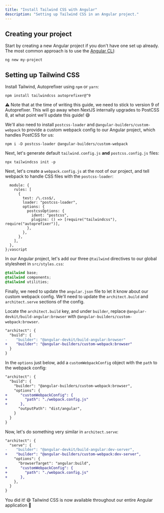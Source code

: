 ```yaml
---
title: "Install Tailwind CSS with Angular"
description: "Setting up Tailwind CSS in an Angular project."
---
```


## Creating your project

Start by creating a new Angular project if you don't have one set up already. The most common approach is to use the [Angular CLI](https://angular.io/guide/setup-local#install-the-angular-cli):

```shell
ng new my-project
```

## Setting up Tailwind CSS

Install Tailwind, Autoprefixer using `npm` or `yarn`:

```shell
npm install tailwindcss autoprefixer@^9
```

⚠️ Note that at the time of writing this guide, we need to stick to version 9 of Autoprefixer. This will go away when NextJS internally upgrades to PostCSS 8, at what point we'll update this guide! 😅

We'll also need to install `postcss-loader` and `@angular-builders/custom-webpack` to provide a custom webpack config to our Angular project, which handles PostCSS for us:

```shell
npm i -D postcss-loader @angular-builders/custom-webpack
```

Next, let's generate default `tailwind.config.js` **and** `postcss.config.js` files:

```shell
npx tailwindcss init -p
```

Next, let's create a `webpack.config.js` at the root of our project, and tell webpack to handle CSS files with the `postcss-loader`:

```jamodule.exports = {
  module: {
    rules: [
      {
        test: /\.css$/,
        loader: "postcss-loader",
        options: {
          postcssOptions: {
            ident: "postcss",
            plugins: () => [require("tailwindcss"), require("autoprefixer")],
          },
        },
      },
    ],
  },
};vascript

```

In our Angular project, let's add our three `@tailwind` directives to our global stylesheet in `src/styles.css`:

```css
@tailwind base;
@tailwind components;
@tailwind utilities;
```

Finally, we need to update the `angular.json` file to let it know about our custom webpack config. We'll need to update the `architect.build` and `architect.serve` sections of the config.

Locate the `architect.build` key, and under `builder`, replace `@angular-devkit/build-angular:browser` with `@angular-builders/custom-webpack:browser`.

```diff
"architect": {
  "build": {
-    "builder": "@angular-devkit/build-angular:browser"
+    "builder": "@angular-builders/custom-webpack:browser"
  }
}
```

In the `options` just below, add a `customWebpackConfig` object with the `path` to the webpack config:

```diff
"architect": {
  "build": {
    "builder": "@angular-builders/custom-webpack:browser",
    "options": {
+      "customWebpackConfig": {
+        "path": "./webpack.config.js"
+      },
      "outputPath": "dist/angular",
    }
  }
}
```

Now, let's do something very similar in `architect.serve`:

```diff
"architect": {
  "serve": {
-    "builder": "@angular-devkit/build-angular:dev-server",
+    "builder": "@angular-builders/custom-webpack:dev-server",
    "options": {
      "browserTarget": "angular:build",
+      "customWebpackConfig": {
+        "path": "./webpack.config.js"
+      },
    },
  }
}
```

You did it! 😅 Tailwind CSS is now available throughout our entire Angular application 🎉
